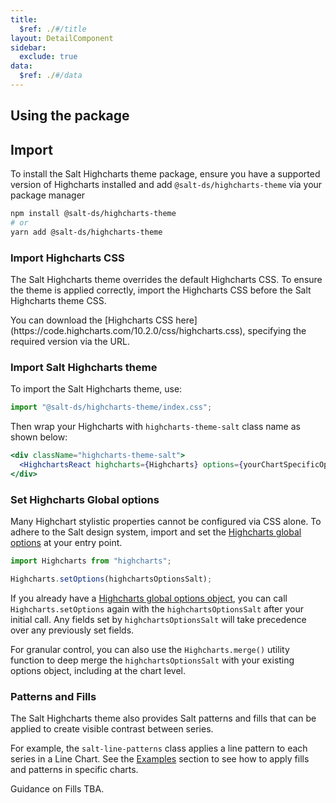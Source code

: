 ```yaml
---
title:
  $ref: ./#/title
layout: DetailComponent
sidebar:
  exclude: true
data:
  $ref: ./#/data
---
```


## Using the package

## Import

To install the Salt Highcharts theme package, ensure you have a supported version of Highcharts installed and add `@salt-ds/highcharts-theme` via your package manager

```bash
npm install @salt-ds/highcharts-theme
# or
yarn add @salt-ds/highcharts-theme
```

### Import Highcharts CSS

The Salt Highcharts theme overrides the default Highcharts CSS. To ensure the theme is applied correctly, import the Highcharts CSS before the Salt Highcharts theme CSS.

<Callout title="Note">
  You can download the [Highcharts CSS
  here](https://code.highcharts.com/10.2.0/css/highcharts.css), specifying the
  required version via the URL.
</Callout>

### Import Salt Highcharts theme

To import the Salt Highcharts theme, use:

```js
import "@salt-ds/highcharts-theme/index.css";
```

Then wrap your Highcharts with `highcharts-theme-salt` class name as shown below:

```jsx
<div className="highcharts-theme-salt">
  <HighchartsReact highcharts={Highcharts} options={yourChartSpecificOptions} />
</div>
```

### Set Highcharts Global options

Many Highchart stylistic properties cannot be configured via CSS alone. To adhere to the Salt design system, import and set the [Highcharts global options](https://www.highcharts.com/docs/getting-started/how-to-set-options) at your entry point.

```js
import Highcharts from "highcharts";

Highcharts.setOptions(highchartsOptionsSalt);
```

<Callout title="Note">

If you already have a [Highcharts global options object](https://www.highcharts.com/docs/getting-started/how-to-set-options), you can call `Highcharts.setOptions` again with the `highchartsOptionsSalt` after your initial call. Any fields set by `highchartsOptionsSalt` will take precedence over any previously set fields.

For granular control, you can also use the `Highcharts.merge()` utility function to deep merge the `highchartsOptionsSalt` with your existing options object, including at the chart level.

</Callout>

### Patterns and Fills

The Salt Highcharts theme also provides Salt patterns and fills that can be applied to create visible contrast between series.

For example, the `salt-line-patterns` class applies
a line pattern to each series in a Line Chart. See the [Examples](./examples) section to see how to apply fills and patterns in specific charts.

Guidance on Fills TBA.
